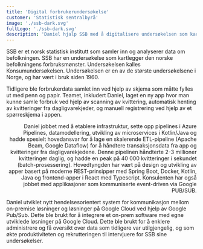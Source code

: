 ```yaml
---
title: 'Digital forbrukerundersøkelse'
customer: 'Statistisk sentralbyrå'
image: './ssb-dark.svg'
fullLogo: './ssb-dark.svg'
description: 'Daniel hjalp SSB med å digitalisere undersøkelsen som kartlegger den norske befolkningens forbruksmønster. '
---
```



<PageSection heading="Digital forbrukerundersøkelse" subheading="◃ Prosjektet">
  <Prose align="left">
    <p>
      SSB er et norsk statistisk institutt som samler inn og analyserer data om befolkningen. SSB
      har en undersøkelse som kartlegger den norske befolkningens forbruksmønster. Undersøkelsen
      kalles Konsumundersøkelsen. Undersøkelsen er en av de største undersøkelsene i Norge, og har
      vært i bruk siden 1960.
    </p>
    <p>
      Tidligere ble forbrukerdata samlet inn ved hjelp av skjema som måtte fylles ut med penn og
      papir. Teamet, inkludert Daniel, laget en ny app hvor man kunne samle forbruk ved hjelp av
      scanning av kvittering, automatisk henting av kvitteringer fra dagligvarekjeder, og manuell
      registrering ved hjelp av et spørreskjema i appen.
    </p>
  </Prose>
</PageSection>

<PageSection heading="Fullstack utvikling" subheading="◃ Kynds rolle">
  <Prose align="right">
    <p>
      Daniel jobbet med å etablere infrastruktur, sette opp pipelines i Azure Pipelines,
      datamodellering, utvikling av microservices i Kotlin/Java og hadde spesielt hovedansvar for å
      lage en skalerende ETL-pipeline (Apache Beam, Google Dataflow) for å håndtere transaksjonsdata
      fra app og kvitteringer fra dagligvarekjedene. Denne pipelinen håndterte 2-3 millioner
      kvitteringer daglig, og hadde en peak på 40 000 kvitteringer i sekundet (batch-prosessering).
      Hovedtyngden har vært på design og utvikling av apper basert på moderne REST-prinsipper med
      Spring Boot, Docker, Kotlin, Java og frontend-apper i React med Typescript. Konsulenten har
      også jobbet med applikasjoner som kommuniserte event-driven via Google PUB/SUB.
    </p>
  </Prose>
  <Prose align="left">
    <p>
      Daniel utviklet nytt hendelsesorientert system for kommunikasjon mellom on-premise løsninger
      og løsninger på Google Cloud ved hjelp av Google Pub/Sub. Dette ble brukt for å integrere et
      on-prem software med egne utviklede løsninger på Google Cloud. Dette ble brukt for å enklere
      administrere og få oversikt over data som tidligere var utilgjengelig, og som økte
      produktiviteten og rekrutteringen til intervjuere for SSB sine undersøkelser.
    </p>
  </Prose>
</PageSection>
